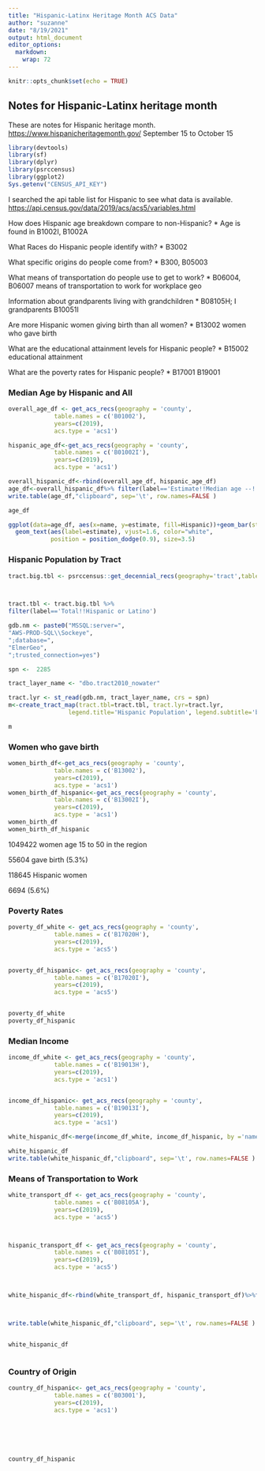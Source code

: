 ```yaml
---
title: "Hispanic-Latinx Heritage Month ACS Data"
author: "suzanne"
date: "8/19/2021"
output: html_document
editor_options: 
  markdown: 
    wrap: 72
---
```


```r
knitr::opts_chunk$set(echo = TRUE)
```

## Notes for Hispanic-Latinx heritage month

These are notes for Hispanic heritage month.
<https://www.hispanicheritagemonth.gov/> September 15 to October 15

```r
library(devtools)
library(sf)
library(dplyr)
library(psrccensus)
library(ggplot2)
Sys.getenv("CENSUS_API_KEY")
```

I searched the api table list for Hispanic to see what data is
available. <https://api.census.gov/data/2019/acs/acs5/variables.html>

How does Hispanic age breakdown compare to non-Hispanic? \* Age is found
in B1002I, B1002A

What Races do Hispanic people identify with? \* B3002

What specific origins do people come from? \* B300, B05003

What means of transportation do people use to get to work? \* B06004,
B06007 means of transportation to work for workplace geo

Information about grandparents living with grandchildren \* B08105H; I
grandparents B10051I

Are more Hispanic women giving birth than all women? \* B13002 women who
gave birth

What are the educational attainment levels for Hispanic people? \*
B15002 educational attainment

What are the poverty rates for Hispanic people? \* B17001 B19001

### Median Age by Hispanic and All

```r

overall_age_df <- get_acs_recs(geography = 'county',
             table.names = c('B01002'),
             years=c(2019),
             acs.type = 'acs1')

hispanic_age_df<-get_acs_recs(geography = 'county',
             table.names = c('B01002I'),
             years=c(2019),
             acs.type = 'acs1')

overall_hispanic_df<-rbind(overall_age_df, hispanic_age_df)
age_df<-overall_hispanic_df%>% filter(label=='Estimate!!Median age --!!Total:' & name !='Region') %>% mutate('Hispanic'=ifelse(variable=='B01002_001', 'All Population', 'Hispanic or Latino Population'))
write.table(age_df,"clipboard", sep='\t', row.names=FALSE )

age_df

ggplot(data=age_df, aes(x=name, y=estimate, fill=Hispanic))+geom_bar(stat='identity', position=position_dodge())+
  geom_text(aes(label=estimate), vjust=1.6, color="white",
            position = position_dodge(0.9), size=3.5)

```

### Hispanic Population by Tract

```r
tract.big.tbl <- psrccensus::get_decennial_recs(geography='tract',table_codes=c('P005'),year=c(2010))



tract.tbl <- tract.big.tbl %>%
filter(label=='Total!!Hispanic or Latino')

gdb.nm <- paste0("MSSQL:server=",
"AWS-PROD-SQL\\Sockeye",
";database=",
"ElmerGeo",
";trusted_connection=yes")

spn <-  2285

tract_layer_name <- "dbo.tract2010_nowater"

tract.lyr <- st_read(gdb.nm, tract_layer_name, crs = spn)
m<-create_tract_map(tract.tbl=tract.tbl, tract.lyr=tract.lyr,  
                 legend.title='Hispanic Population', legend.subtitle='by Census Tract')

m
```

### Women who gave birth

```r
women_birth_df<-get_acs_recs(geography = 'county',
             table.names = c('B13002'),
             years=c(2019),
             acs.type = 'acs1') 
women_birth_df_hispanic<-get_acs_recs(geography = 'county',
             table.names = c('B13002I'),
             years=c(2019),
             acs.type = 'acs1')
women_birth_df
women_birth_df_hispanic
```

1049422 women age 15 to 50 in the region

55604 gave birth (5.3%)

118645 Hispanic women

6694 (5.6%)

### Poverty Rates

```r
poverty_df_white <- get_acs_recs(geography = 'county',
             table.names = c('B17020H'),
             years=c(2019),
             acs.type = 'acs5')


poverty_df_hispanic<- get_acs_recs(geography = 'county',
             table.names = c('B17020I'),
             years=c(2019),
             acs.type = 'acs5')


poverty_df_white
poverty_df_hispanic
```

### Median Income

```r

income_df_white <- get_acs_recs(geography = 'county',
             table.names = c('B19013H'),
             years=c(2019),
             acs.type = 'acs1')


income_df_hispanic<- get_acs_recs(geography = 'county',
             table.names = c('B19013I'),
             years=c(2019),
             acs.type = 'acs1')

white_hispanic_df<-merge(income_df_white, income_df_hispanic, by ='name')

white_hispanic_df
write.table(white_hispanic_df,"clipboard", sep='\t', row.names=FALSE )

```

### Means of Transportation to Work

```r

white_transport_df <- get_acs_recs(geography = 'county',
             table.names = c('B08105A'),
             years=c(2019),
             acs.type = 'acs5')



hispanic_transport_df <- get_acs_recs(geography = 'county',
             table.names = c('B08105I'),
             years=c(2019),
             acs.type = 'acs5')



white_hispanic_df<-rbind(white_transport_df, hispanic_transport_df)%>%filter(name=='Region')



write.table(white_hispanic_df,"clipboard", sep='\t', row.names=FALSE )


white_hispanic_df



```

### Country of Origin

```r

country_df_hispanic<- get_acs_recs(geography = 'county',
             table.names = c('B03001'),
             years=c(2019),
             acs.type = 'acs1')






country_df_hispanic

```
